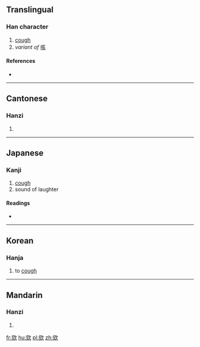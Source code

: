 ==Translingual==

===Han character===
{{Han char|rn=76|rad=欠|as=06|sn=10|four=07882|canj=YONO}}

# [[cough]]
# ''variant of'' [[咳]]

====References====
* {{Han ref|kx=0567.190|dkj=16061|dj=0955.370|hdz=32139.050|uh=6B2C|ud=27436|bh=D1F5|bd=53749}}

----

==Cantonese==

===Hanzi===
{{yue-hanzi|jyut=|y=kat1}}

# {{defn|lang=yue|sort=欠06}}

----

==Japanese==

===Kanji===
{{ja-kanji|grade=|rs=欠06}}

# [[cough]]
# sound of laughter

====Readings====
* {{ja-readings|on=[[かい]] (kai), [[き]] (ki), [[がい]] (gai)|kun=[[せき]] (seki)}}

----

==Korean==

===Hanja===
{{ko-hanja|hangeul=해|eumhun=|rv=hae|mr=hae|y=hay}}

# to [[cough]]

----

==Mandarin==

===Hanzi===
{{cmn-hanzi|pin=[[kài]] ([[kai4]])|wg=k'ai<sup>4</sup>}}

# {{defn|lang=cmn|sort=欠06}}

[[fr:欬]]
[[hu:欬]]
[[pl:欬]]
[[zh:欬]]